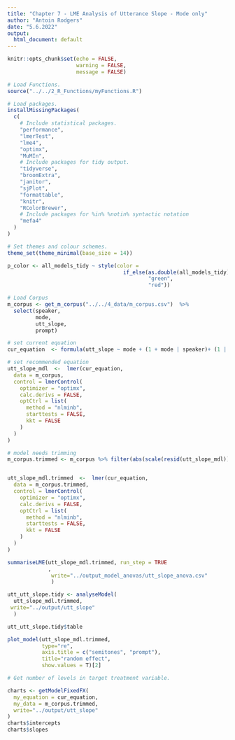 ```yaml
---
title: "Chapter 7 - LME Analysis of Utterance Slope - Mode only"
author: "Antoin Rodgers"
date: "5.6.2022"
output:
  html_document: default
---
```


```r
knitr::opts_chunk$set(echo = FALSE,
                      warning = FALSE,
                      message = FALSE)

# Load Functions.
source("../../2_R_Functions/myFunctions.R")
```


```r
# Load packages.
installMissingPackages(
  c(
    # Include statistical packages.
    "performance",
    "lmerTest",
    "lme4",
    "optimx",
    "MuMIn",
    # Include packages for tidy output.
    "tidyverse",
    "broomExtra",
    "janitor",
    "sjPlot",
    "formattable",
    "knitr",
    "RColorBrewer",
    # Include packages for %in% %notin% syntactic notation
    "mefa4"
  )
)

# Set themes and colour schemes.
theme_set(theme_minimal(base_size = 14))

p_color <- all_models_tidy ~ style(color =
                                     if_else(as.double(all_models_tidy) < 0.05,
                                             "green",
                                             "red"))
```


```r
# Load Corpus
m_corpus <- get_m_corpus("../../4_data/m_corpus.csv")  %>%
  select(speaker,
         mode,
         utt_slope,
         prompt)

```

```r
# set current equation
cur_equation  <- formula(utt_slope ~ mode + (1 + mode | speaker)+ (1 | prompt))
```

```r
# set recommended equation
utt_slope_mdl  <-  lmer(cur_equation,
  data = m_corpus,
  control = lmerControl(
    optimizer = "optimx",
    calc.derivs = FALSE,
    optCtrl = list(
      method = "nlminb",
      starttests = FALSE,
      kkt = FALSE
    )
  )
)

# model needs trimming
m_corpus.trimmed <- m_corpus %>% filter(abs(scale(resid(utt_slope_mdl))) <= 2.5)


utt_slope_mdl.trimmed  <-  lmer(cur_equation,
  data = m_corpus.trimmed,
  control = lmerControl(
    optimizer = "optimx",
    calc.derivs = FALSE,
    optCtrl = list(
      method = "nlminb",
      starttests = FALSE,
      kkt = FALSE
    )
  )
)
```

```r
summariseLME(utt_slope_mdl.trimmed, run_step = TRUE
             ,
              write="../output_model_anovas/utt_slope_anova.csv"
              )
```

```r
utt_utt_slope.tidy <- analyseModel(
  utt_slope_mdl.trimmed,
 write="../output/utt_slope"
  )

utt_utt_slope.tidy$table
```

```r
plot_model(utt_slope_mdl.trimmed,
           type="re",
           axis.title = c("semitones", "prompt"),
           title="random effect",
           show.values = T)[2]
```



```r
# Get number of levels in target treatment variable.

charts <- getModelFixedFX(
  my_equation = cur_equation,
  my_data = m_corpus.trimmed,
  write="../output/utt_slope"
)
charts$intercepts
charts$slopes

```
